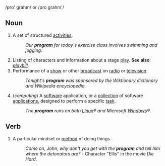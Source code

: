 /pro' grahm/ or /pro grahm'/

==Noun==

#A set of structured [[activity|activities]]. 
#:''Our '''program''' for today's exercise class involves swimming and jogging.''
#Listing of characters and information about a stage [[play]].  '''See also''': ''[[playbill]]''.
#Performance of a [[show]] or other [[broadcast]] on [[radio]] or [[television]].  
#:''Tonight's '''program''' was sponsored by the Wiktionary dictionary and Wikipedia encyclopedia.''
#(''computing'') A [[software]] application, or a [[collection]] of software [[application]]s, designed to perform a specific [[task]].  
#:''The '''program''' runs on both [[Linux]]&reg; and Microsoft [[Windows]]&reg;.''

==Verb==
#A particular mindset or [[method]] of doing things.
#:''Come on, John, why don't you get with the '''program''' and tell him where the detonators are?'' - Character "Ellis" in the movie ''Die Hard''.